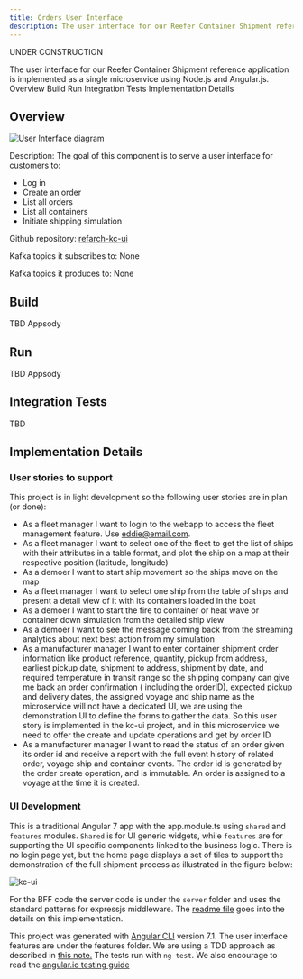 ```yaml
---
title: Orders User Interface
description: The user interface for our Reefer Container Shipment reference application is implemented as a single microservice using Node.js and Angular.js.
---
```


<InlineNotification kind="warning">UNDER CONSTRUCTION</InlineNotification>

<PageDescription>
The user interface for our Reefer Container Shipment reference application is implemented as a single microservice using Node.js and Angular.js.
</PageDescription>

<AnchorLinks>
  <AnchorLink>Overview</AnchorLink>
  <AnchorLink>Build</AnchorLink>
  <AnchorLink>Run</AnchorLink>
  <AnchorLink>Integration Tests</AnchorLink>
  <AnchorLink>Implementation Details</AnchorLink>
</AnchorLinks>

## Overview

![User Interface diagram](images/kc-ui-overview.png)

Description: The goal of this component is to serve a user interface for customers to:

- Log in
- Create an order
- List all orders
- List all containers
- Initiate shipping simulation

Github repository: [refarch-kc-ui](https://github.com/ibm-cloud-architecture/refarch-kc-ui)

Kafka topics it subscribes to: None

Kafka topics it produces to: None

## Build

TBD Appsody

## Run

TBD Appsody

## Integration Tests

TBD

## Implementation Details

### User stories to support

This project is in light development so the following user stories are in plan (or done):

- As a fleet manager I want to login to the webapp to access the fleet management feature. Use eddie@email.com.
- As a fleet manager I want to select one of the fleet to get the list of ships with their attributes in a table format, and plot the ship on a map at their respective position (latitude, longitude)
- As a demoer I want to start ship movement so the ships move on the map
- As a fleet manager I want to select one ship from the table of ships and present a detail view of it with its containers loaded in the boat
- As a demoer I want to start the fire to container or heat wave or container down simulation from the detailed ship view
- As a demoer I want to see the message coming back from the streaming analytics about next best action from my simulation
- As a manufacturer manager I want to enter container shipment order information like product reference, quantity,  pickup from address, earliest pickup date, shipment to address,  shipment by date, and required temperature in transit range so the shipping company can give me back an order confirmation ( including the orderID), expected pickup and delivery dates, the assigned voyage and ship name as the microservice will not have a dedicated UI, we are using the demonstration UI to define the forms to gather the data. So this user story is implemented in the kc-ui project, and in this microservice we need to offer the create and update operations and get by order ID
- As a manufacturer manager I want to read the status of an order given its order id and receive a report with the full event history of related order, voyage ship and container events.
The order id is generated by the order create operation, and is immutable. An order is assigned to a voyage at the time it is created.

### UI Development

This is a traditional Angular 7 app with the app.module.ts using `shared` and `features` modules. `Shared` is for UI generic widgets, while `features` are for supporting the UI specific components linked to the business logic.
There is no login page yet, but the home page displays a set of tiles to support the demonstration of the full shipment process as illustrated in the figure below:

![kc-ui](kc-ui.png)

For the BFF code the server code is under the `server` folder and uses the standard patterns for expressjs middleware. The [readme file](./server/README.md) goes into the details on this implementation.

This project was generated with [Angular CLI](https://github.com/angular/angular-cli) version 7.1. The user interface features are under the features folder. We are using a TDD approach as described in [this note.](https://github.com/ibm-cloud-architecture/refarch-caseportal-app/blob/master/docs/tdd.md) The tests run with `ng test`. We also encourage to read the [angular.io testing guide](https://angular.io/guide/testing)

